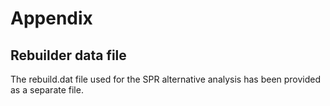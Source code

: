 \clearpage
# Appendix

## Rebuilder data file

The rebuild.dat file used for the SPR alternative analysis has been provided as a separate file.